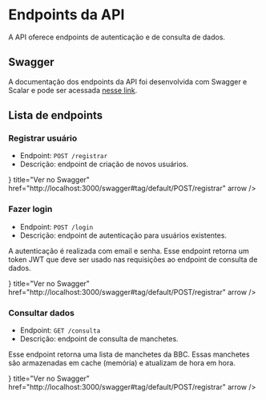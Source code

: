 
# Endpoints da API

A API oferece endpoints de autenticação e de consulta de dados.

## Swagger

A documentação dos endpoints da API foi desenvolvida com Swagger e Scalar e pode ser acessada [nesse link](/swagger).
 
## Lista de endpoints

### Registrar usuário

- Endpoint: `POST /registrar`
- Descrição: endpoint de criação de novos usuários.

<div className='mt-6'>
  <Cards.Card
    icon={<Box />}
    title="Ver no Swagger"
    href="http://localhost:3000/swagger#tag/default/POST/registrar"
    arrow
  />
</div>

### Fazer login

- Endpoint: `POST /login`
- Descrição: endpoint de autenticação para usuários existentes.

A autenticação é realizada com email e senha. Esse endpoint retorna um token JWT que deve ser usado nas requisições ao endpoint de consulta de dados.

<div className='mt-6'>
  <Cards.Card
    icon={<Box />}
    title="Ver no Swagger"
    href="http://localhost:3000/swagger#tag/default/POST/registrar"
    arrow
  />
</div>

### Consultar dados

- Endpoint: `GET /consulta`
- Descrição: endpoint de consulta de manchetes.

Esse endpoint retorna uma lista de manchetes da BBC. Essas manchetes são armazenadas em cache (memória) e atualizam de hora em hora.

<div className='mt-6'>
  <Cards.Card
    icon={<Box />}
    title="Ver no Swagger"
    href="http://localhost:3000/swagger#tag/default/POST/registrar"
    arrow
  />
</div>
